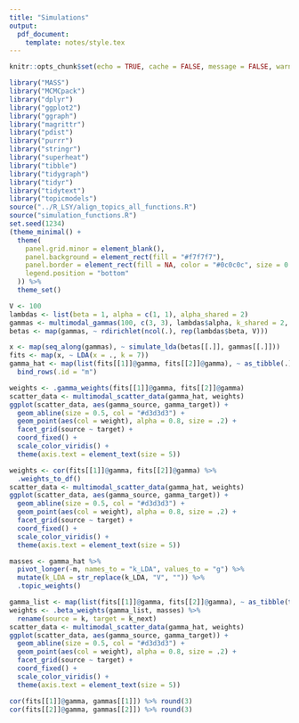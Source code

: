 ```yaml
---
title: "Simulations"
output:
  pdf_document:
    template: notes/style.tex
---
```


```r
knitr::opts_chunk$set(echo = TRUE, cache = FALSE, message = FALSE, warning = FALSE, fig.width = 5, fig.height = 2)
```

```r
library("MASS")
library("MCMCpack")
library("dplyr")
library("ggplot2")
library("ggraph")
library("magrittr")
library("pdist")
library("purrr")
library("stringr")
library("superheat")
library("tibble")
library("tidygraph")
library("tidyr")
library("tidytext")
library("topicmodels")
source("../R_LSY/align_topics_all_functions.R")
source("simulation_functions.R")
set.seed(1234)
(theme_minimal() + 
  theme(
    panel.grid.minor = element_blank(),
    panel.background = element_rect(fill = "#f7f7f7"),
    panel.border = element_rect(fill = NA, color = "#0c0c0c", size = 0.6),
    legend.position = "bottom"
  )) %>%
  theme_set()
```

```r
V <- 100
lambdas <- list(beta = 1, alpha = c(1, 1), alpha_shared = 2)
gammas <- multimodal_gammas(100, c(3, 3), lambdas$alpha, k_shared = 2, alpha_shared = lambdas$alpha_shared)
betas <- map(gammas, ~ rdirichlet(ncol(.), rep(lambdas$beta, V)))
```

```r
x <- map(seq_along(gammas), ~ simulate_lda(betas[[.]], gammas[[.]]))
fits <- map(x, ~ LDA(x = ., k = 7))
gamma_hat <- map(list(fits[[1]]@gamma, fits[[2]]@gamma), ~ as_tibble(.)) %>%
  bind_rows(.id = "m")
```

```r
weights <- .gamma_weights(fits[[1]]@gamma, fits[[2]]@gamma)
scatter_data <- multimodal_scatter_data(gamma_hat, weights)
ggplot(scatter_data, aes(gamma_source, gamma_target)) +
  geom_abline(size = 0.5, col = "#d3d3d3") +
  geom_point(aes(col = weight), alpha = 0.8, size = .2) +
  facet_grid(source ~ target) +
  coord_fixed() +
  scale_color_viridis() +
  theme(axis.text = element_text(size = 5))
```
```r
weights <- cor(fits[[1]]@gamma, fits[[2]]@gamma) %>%
  .weights_to_df()
scatter_data <- multimodal_scatter_data(gamma_hat, weights)
ggplot(scatter_data, aes(gamma_source, gamma_target)) +
  geom_abline(size = 0.5, col = "#d3d3d3") +
  geom_point(aes(col = weight), alpha = 0.8, size = .2) +
  facet_grid(source ~ target) +
  coord_fixed() +
  scale_color_viridis() +
  theme(axis.text = element_text(size = 5))
```

```r
masses <- gamma_hat %>%
  pivot_longer(-m, names_to = "k_LDA", values_to = "g") %>%
  mutate(k_LDA = str_replace(k_LDA, "V", "")) %>%
  .topic_weights()

gamma_list <- map(list(fits[[1]]@gamma, fits[[2]]@gamma), ~ as_tibble(t(.)))
weights <- .beta_weights(gamma_list, masses) %>%
  rename(source = k, target = k_next)
scatter_data <- multimodal_scatter_data(gamma_hat, weights)
ggplot(scatter_data, aes(gamma_source, gamma_target)) +
  geom_abline(size = 0.5, col = "#d3d3d3") +
  geom_point(aes(col = weight), alpha = 0.8, size = .2) +
  facet_grid(source ~ target) +
  coord_fixed() +
  scale_color_viridis() +
  theme(axis.text = element_text(size = 5))
```
```r
cor(fits[[1]]@gamma, gammas[[1]]) %>% round(3)
cor(fits[[2]]@gamma, gammas[[2]]) %>% round(3)
```
